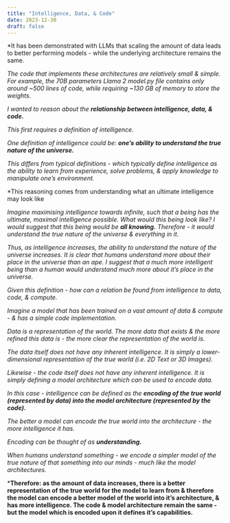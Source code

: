 ```yaml
---
title: "Intelligence, Data, & Code"
date: 2023-12-30
draft: false
---
```


*It has been demonstrated with LLMs that scaling the amount of data leads to better performing models - while the underlying architecture remains the same.

*The code that implements these architectures are relatively small & simple. For example, the 70B parameters Llama 2 model.py file contains only around ~500 lines of code, while requiring ~130 GB of memory to store the weights.*

*I wanted to reason about the **relationship between intelligence, data, & code.***

*This first requires a definition of intelligence.*

*One definition of intelligence could be: **one’s ability to understand the true nature of the universe.***

*This differs from typical definitions - which typically define intelligence as the ability to learn from experience, solve problems, & apply knowledge to manipulate one’s environment.*

*This reasoning comes from understanding what an ultimate intelligence may look like 

*Imagine maximising intelligence towards infinite, such that a being has the ultimate, maximal intelligence possible. What would this being look like? I would suggest that this being would be **all knowing.** Therefore - it would understand the true nature of the universe & everything in it.*

*Thus, as intelligence increases, the ability to understand the nature of the universe increases. It is clear that humans understand more about their place in the universe than an ape. I suggest that a much more intelligent being than a human would understand much more about it’s place in the universe.*

*Given this definition - how can a relation be found from intelligence to data, code, & compute.*

*Imagine a model that has been trained on a vast amount of data & compute - & has a simple code implementation.*

*Data is a representation of the world. The more data that exists & the more refined this data is - the more clear the representation of the world is.*

*The data itself does not have any inherent intelligence. It is simply a lower-dimensional representation of the true world (i.e. 2D Text or 3D Images).*

*Likewise - the code itself does not have any inherent intelligence. It is simply defining a model architecture which can be used to encode data.*

*In this case - intelligence can be defined as the **encoding of the true world (represented by data) into the model architecture (represented by the code).***

*The better a model can encode the true world into the architecture - the more intelligence it has.*

*Encoding can be thought of as **understanding.***

*When humans understand something - we encode a simpler model of the true nature of that something into our minds - much like the model architectures.*

***Therefore: as the amount of data increases, there is a better representation of the true world for the model to learn from & therefore the model can encode a better model of the world into it’s architecture, & has more intelligence. The code & model architecture remain the same - but the model which is encoded upon it defines it’s capabilities.**
